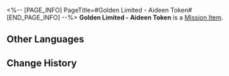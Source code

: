 <%-- [PAGE_INFO]
PageTitle=#Golden Limited - Aideen Token#
[END_PAGE_INFO] --%>
{{Item Infobox
|id          = 140430
|image       = Item Golden Limited - Aideen Token.png
|type        = Mission Item
|invCategory = Missions
|rarity      = 3
|effect      = 
|description = This shiny gold token appears to hold great value and can potentially be exchanged for an incredible super jackpot, but nobody in the Golden Hour knows how to use it.<br />Nevertheless, remember the words: "Promising Future."
}}
'''Golden Limited - Aideen Token''' is a [[Mission Item]].

==Other Languages==
{{Other Languages
|en   = Golden Limited - Aideen Token
|zhs  = 黄金限定•艾迪恩游戏币
|zht  = 黃金限定•艾迪恩遊戲幣
|ja   = 黄金限定・エディオンコイン
|ko   = 황금 한정•에이딘 코인
|es   = Ficha Aideen dorada exclusiva
|fr   = Jeton Aideen doré en édition limitée
|ru   = Золотой жетон Айдена (лимитированный)
|th   = Aideen Token - ลิมิเต็ดสีทอง
|vi   = Vàng Giới Hạn - Xu Aideen
|de   = Limitierte Goldausgabe – Aideen-Marke
|id   = Aideen Token Emas - Edisi Terbatas
|pt   = Ficha Aideen Dourada de Edição Limitada
}}

==Change History==
{{Change History|2.0}}
